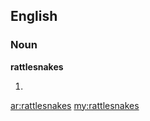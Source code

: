 ==English==

===Noun===
'''rattlesnakes'''

# {{plural of|[[rattlesnake]]}}

[[ar:rattlesnakes]]
[[my:rattlesnakes]]